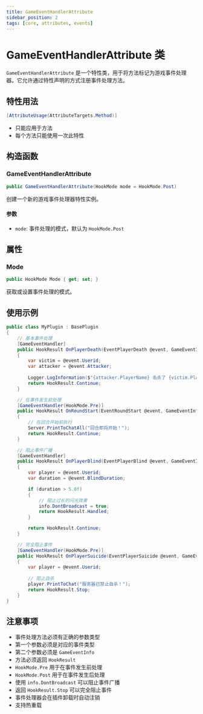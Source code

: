 ```yaml
---
title: GameEventHandlerAttribute
sidebar_position: 2
tags: [core, attributes, events]
---
```


# GameEventHandlerAttribute 类

`GameEventHandlerAttribute` 是一个特性类，用于将方法标记为游戏事件处理器。它允许通过特性声明的方式注册事件处理方法。

## 特性用法

```csharp
[AttributeUsage(AttributeTargets.Method)]
```

- 只能应用于方法
- 每个方法只能使用一次此特性

## 构造函数

### GameEventHandlerAttribute
```csharp
public GameEventHandlerAttribute(HookMode mode = HookMode.Post)
```

创建一个新的游戏事件处理器特性实例。

#### 参数
- `mode`: 事件处理的模式，默认为 `HookMode.Post`

## 属性

### Mode
```csharp
public HookMode Mode { get; set; }
```

获取或设置事件处理的模式。

## 使用示例

```csharp
public class MyPlugin : BasePlugin
{
    // 基本事件处理
    [GameEventHandler]
    public HookResult OnPlayerDeath(EventPlayerDeath @event, GameEventInfo info)
    {
        var victim = @event.Userid;
        var attacker = @event.Attacker;
        
        Logger.LogInformation($"{attacker.PlayerName} 击杀了 {victim.PlayerName}");
        return HookResult.Continue;
    }

    // 在事件发生前处理
    [GameEventHandler(HookMode.Pre)]
    public HookResult OnRoundStart(EventRoundStart @event, GameEventInfo info)
    {
        // 在回合开始前执行
        Server.PrintToChatAll("回合即将开始！");
        return HookResult.Continue;
    }

    // 阻止事件广播
    [GameEventHandler]
    public HookResult OnPlayerBlind(EventPlayerBlind @event, GameEventInfo info)
    {
        var player = @event.Userid;
        var duration = @event.BlindDuration;

        if (duration > 5.0f)
        {
            // 阻止过长的闪光效果
            info.DontBroadcast = true;
            return HookResult.Handled;
        }

        return HookResult.Continue;
    }

    // 完全阻止事件
    [GameEventHandler(HookMode.Pre)]
    public HookResult OnPlayerSuicide(EventPlayerSuicide @event, GameEventInfo info)
    {
        var player = @event.Userid;
        
        // 阻止自杀
        player.PrintToChat("服务器已禁止自杀！");
        return HookResult.Stop;
    }
}
```

## 注意事项

- 事件处理方法必须有正确的参数类型
- 第一个参数必须是对应的事件类型
- 第二个参数必须是 `GameEventInfo`
- 方法必须返回 `HookResult`
- `HookMode.Pre` 用于在事件发生前处理
- `HookMode.Post` 用于在事件发生后处理
- 使用 `info.DontBroadcast` 可以阻止事件广播
- 返回 `HookResult.Stop` 可以完全阻止事件
- 事件处理器会在插件卸载时自动注销
- 支持热重载
